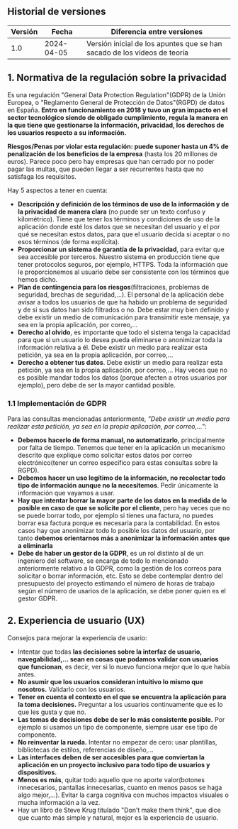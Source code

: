 ## Historial de versiones

| Versión | Fecha      | Diferencia entre versiones                                                                                                                                                                                 |
| ------- | ---------- | ---------------------------------------------------------------------------------------------------------------------------------------------------------------------------------------------------------- |
| 1.0     | 2024-04-05 | Versión inicial de los apuntes que se han sacado de los vídeos de teoría                                                                                   |

## 1. Normativa de la regulación sobre la privacidad
Es una regulación "General Data Protection Regulation"(GDPR) de la Unión Europea, o "Reglamento General de Protección de Datos"(RGPD) de datos en España. **Entro en funcionamiento en 2018 y tuvo un gran impacto en el sector tecnológico siendo de obligado cumplimiento, regula la manera en la que tiene que gestionarse la información, privacidad, los derechos de los usuarios respecto a su información.**

**Riesgos/Penas por violar esta regulación: puede suponer hasta un 4% de penalización de los beneficios de la empresa** (hasta los 20 millones de euros). Parece poco pero hay empresas que han cerrado por no poder pagar las multas, que pueden llegar a ser recurrentes hasta que no satisfaga los requisitos.

Hay 5 aspectos a tener en cuenta:
- **Descripción y definición de los términos de uso de la información y de la privacidad de manera clara** (no puede ser un texto confuso y kilométrico). Tiene que tener los términos y condiciones de uso de la aplicación donde esté los datos que se necesitan del usuario y el por qué se necesitan estos datos, para que el usuario decida si aceptar o no esos términos (de forma explícita).
- **Proporcionar un sistema de garantía de la privacidad**, para evitar que sea accesible por terceros. Nuestro sistema en producción tiene que tener protocolos seguros, por ejemplo, HTTPS. Toda la información que le proporcionemos al usuario debe ser consistente con los términos que hemos dicho.
- **Plan de contingencia para los riesgos**(filtraciones, problemas de seguridad, brechas de seguridad,...). El personal de la aplicación debe avisar a todos los usuarios de que ha habido un problema de seguridad y de si sus datos han sido filtrados o no. Debe estar muy bien definido y debe existir un medio de comunicación para transimitir este mensaje, ya sea en la propia aplicación, por correo,...
- **Derecho al olvido**, es importante que todo el sistema tenga la capacidad para que si un usuario lo desea pueda eliminarse o anonimizar toda la información relativa a él. Debe existir un medio para realizar esta petición, ya sea en la propia aplicación, por correo,...
- **Derecho a obtener tus datos**.  Debe existir un medio para realizar esta petición, ya sea en la propia aplicación, por correo,... Hay veces que no es posible mandar todos los datos (porque afecten a otros usuarios por ejemplo), pero debe de ser la mayor cantidad posible.

### 1.1 Implementación de GDPR
Para las consultas mencionadas anteriormente, *"Debe existir un medio para realizar esta petición, ya sea en la propia aplicación, por correo,..."*:
- **Debemos hacerlo de forma manual, no automatizarlo**, principalmente por falta de tiempo. Tenemos que tener en la aplicación  un mecanismo descrito que explique como solicitar estos datos por correo electrónico(tener un correo específico para estas consultas sobre la RGPD).
- **Debemos hacer un uso legítimo de la información, no recolectar todo tipo de información aunque no la necesitemos**. Pedir únicamente la información que vayamos a usar.
- **Hay que intentar borrar la mayor parte de los datos en la medida de lo posible en caso de que se solicite por el cliente**, pero hay veces que no se puede borrar todo, por ejemplo si tienes una factura, no puedes borrar esa factura porque es necesaria para la contabilidad. En estos casos hay que anonimizar todo lo posible los datos del usuario, por tanto **debemos orientarnos más a anonimizar la información antes que a eliminarla**
- **Debe de haber un gestor de la GDPR**, es un rol distinto al de un ingeniero del software, se encarga de todo lo mencionado anteriormente relativo a la GDPR, como la gestión de los correos para solicitar o borrar información, etc. Esto se debe contemplar dentro del presupuesto del proyecto estimando el número de horas de trabajo según el número de usarios de la aplicación, se debe  poner quien es el gestor GDPR.

## 2. Experiencia de usuario (UX)

Consejos para mejorar la experiencia de usario:

- Intentar que todas **las decisiones sobre la interfaz de usuario, navegabilidad,... sean en cosas que podamos validar con usuarios que funcionan**, es decir, ver si lo nuevo funciona mejor que lo que había antes.
- **No asumir que los usuarios consideran intuitivo lo mismo que nosotros.** Validarlo con los usuarios.
- **Tener en cuenta el contexto en el que se encuentra la aplicación para la toma decisiones.** Preguntar a los usuarios continuamente que es lo que les gusta y que no.
- **Las tomas de decisiones debe de ser lo más consistente posible.** Por ejemplo si usamos un tipo de componente, siempre usar ese tipo de componente.
- **No reinventar la rueda.** Intentar no empezar de cero: usar plantillas, bibliotecas de estilos, referencias de diseño,...
- **Las interfaces deben de ser accesibles para que conviertan la aplicación en un proyecto inclusivo para todo tipo de usuarios y dispositivos.**
- **Menos es más**, quitar todo aquello que no aporte valor(botones innecesarios, pantallas innecesarias, cuanto en menos pasos se haga algo mejor,...). Evitar la carga cognitiva con muchos impactos visuales o mucha información a la vez.
- Hay un libro de Steve Krug titulado "Don’t make them think", que dice que cuanto más simple y natural, mejor es la experiencia de usuario.